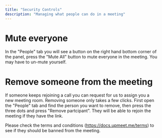 ```yaml
---
title: "Security Controls"
description: "Managing what people can do in a meeting"
---
```


# Mute everyone
In the "People" tab you will see a button on the right hand bottom corner of the panel, press the "Mute All" button to mute everyone in the meeting. 
You may have to un-mute yourself.

# Remove someone from the meeting
<Warning>If someone keeps rejoining a call you can request for us to assign you a new meeting room.</Warning>
Removing someone only takes a few clicks. First open the "People" tab and find the person you want to remove, then press the three dots and press "Remove partcipant".
They will be able to rejoin the meeting if they have the link.

Please check the terms and conditions (https://docs.upmeet.me/terms) to see if they should be banned from the meeting.